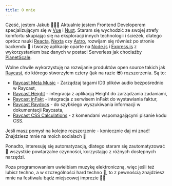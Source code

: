```yaml
---
title: O mnie
---
```


Cześć, jestem Jakub 🧑🏼‍💻 Aktualnie jestem Frontend Developerem specjalizującym się w [Vue](https://vuejs.org/) i [Nuxt](https://nuxtjs.org/). Staram się wychodzić ze swojej strefy komfortu skupiając się na eksploracji innych technologii i ścieżek, dlatego oprócz nauki [Reacta](https://react.dev/), [Nexta](https://nextjs.org/) czy [Astro](https://astro.build/), rozwijam się również po stronie backendu 👀 i tworzę aplikacje oparte na [Node.js](https://nodejs.org/en) i [Express.js](https://expressjs.com/) z wykorzystaniem baz danych w postaci Serverless jak chociażby [PlanetScale](https://planetscale.com/).

Wolne chwile wykorzystuję na rozwijanie produktów open source takich jak [Raycast](https://www.raycast.com/teziovsky), do którego stworzyłem cztery (jak na razie 😎) rozszerzenia. Są to:

- [Raycast Meta Music](https://www.raycast.com/teziovsky/meta-music) - Zarządzaj tagami ID3 plików audio bezpośrednio w Raycast,
- [Raycast Height](https://www.raycast.com/teziovsky/height) - integracja z aplikacją Height do zarządzania zadaniami,
- [Raycast inFakt](https://www.raycast.com/teziovsky/infakt) - integracja z serwisem inFakt do wystawiania faktur,
- [Raycast Raydocs](https://www.raycast.com/teziovsky/raydocs) - do szybkiego wyszukiwania informacji w dokumentacji Raycasta,
- [Raycast CSS Calculations](https://www.raycast.com/teziovsky/css-calculations/commands) - z komendami wspomagającymi pisanie kodu CSS.

Jeśli masz pomysł na kolejne rozszerzenie - koniecznie daj mi znać! Znajdziesz mnie na moich socialach 💬

Ponadto, interesuję się automatyzacją, dlatego staram się zautomatyzować 🤖 wszystkie powtarzalne czynności, korzystając z różnych dostępnych narzędzi.

Poza programowaniem uwielbiam muzykę elektroniczną, więc jeśli też lubisz techno, a w szczególności hard techno 🖤, to z pewnością znajdziesz mnie na festiwalu bądź miejscowej imprezie 🕺🏼

